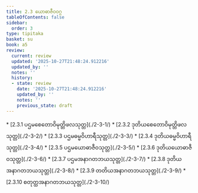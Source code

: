 ```yaml
---
title: 2.3 ယောဓာဇီဝဝဂ္ဂ
tableOfContents: false
sidebar:
  order: 3
type: tipitaka
basket: su
book: a5
review:
  current: review
  updated: '2025-10-27T21:48:24.912216'
  updated_by: ''
  notes: ''
  history:
  - state: review
    date: '2025-10-27T21:48:24.912216'
    updated_by: ''
    notes: ''
    previous_state: draft
---
```



<ReviewStatus review={frontmatter.review} showDetails={true} />

<HypothesisAnnotation frontmatter={frontmatter} />

<DynamicBreadcrumb />



<TableOfContents book="a5" section="2.3">
* [2.3.1 ပဌမစေတောဝိမုတ္တိဖလသုတ္တ](./2-3-1/)
* [2.3.2 ဒုတိယစေတောဝိမုတ္တိဖလသုတ္တ](./2-3-2/)
* [2.3.3 ပဌမဓမ္မဝိဟာရီသုတ္တ](./2-3-3/)
* [2.3.4 ဒုတိယဓမ္မဝိဟာရီသုတ္တ](./2-3-4/)
* [2.3.5 ပဌမယောဓာဇီဝသုတ္တ](./2-3-5/)
* [2.3.6 ဒုတိယယောဓာဇီဝသုတ္တ](./2-3-6/)
* [2.3.7 ပဌမအနာဂတဘယသုတ္တ](./2-3-7/)
* [2.3.8 ဒုတိယအနာဂတဘယသုတ္တ](./2-3-8/)
* [2.3.9 တတိယအနာဂတဘယသုတ္တ](./2-3-9/)
* [2.3.10 စတုတ္ထအနာဂတဘယသုတ္တ](./2-3-10/)
</TableOfContents>